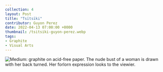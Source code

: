 ```yaml
---
collection: 4
layout: Post
title: "Tsïtsïki"
contributor: Guyon Perez
date: 2022-04-13 07:00:00 +0000
thumbnail: /tsitsiki-guyon-perez.webp
tags: 
- Graphite
- Visual Arts
---
```

<img src="{{ site.baseurl }}/uploads/4/tsitsiki-guyon-perez.jpg" 
    alt="Medium: graphite on acid-free paper. The nude bust of a woman is drawn with her back turned. Her forlorn expression looks to the viewier." />